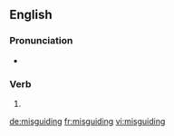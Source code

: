 ==English==

===Pronunciation===
* {{rhymes|aɪdɪŋ|lang=en}}

===Verb===
{{head|en}}

# {{present participle of|misguide|lang=en}}

[[de:misguiding]]
[[fr:misguiding]]
[[vi:misguiding]]